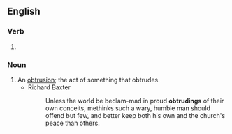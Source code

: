 ==English==

===Verb===
{{head|en|present participle}}

# {{present participle of|obtrude|lang=en|nocat=1}}

===Noun===
{{en-noun}}

# An [[obtrusion]]; the act of something that obtrudes.
#* Richard Baxter
#*: Unless the world be bedlam-mad in proud '''obtrudings''' of their own conceits, methinks such a wary, humble man should offend but few, and better keep both his own and the church's peace than others.